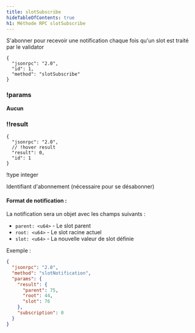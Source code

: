 ```yaml
---
title: slotSubscribe
hideTableOfContents: true
h1: Méthode RPC slotSubscribe
---
```


S'abonner pour recevoir une notification chaque fois qu'un slot est traité par
le validator

<APIMethod>

```jsonc !!request
{
  "jsonrpc": "2.0",
  "id": 1,
  "method": "slotSubscribe"
}
```

### !params

**Aucun**

### !!result

```jsonc !response
{
  "jsonrpc": "2.0",
  // !hover result
  "result": 0,
  "id": 1
}
```

!type integer

Identifiant d'abonnement (nécessaire pour se désabonner)

</APIMethod>

#### Format de notification :

La notification sera un objet avec les champs suivants :

- `parent: <u64>` - Le slot parent
- `root: <u64>` - Le slot racine actuel
- `slot: <u64>` - La nouvelle valeur de slot définie

Exemple :

```json
{
  "jsonrpc": "2.0",
  "method": "slotNotification",
  "params": {
    "result": {
      "parent": 75,
      "root": 44,
      "slot": 76
    },
    "subscription": 0
  }
}
```
